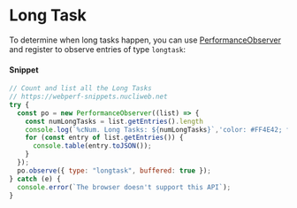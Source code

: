 # Long Task

To determine when long tasks happen, you can use [PerformanceObserver](https://developer.mozilla.org/docs/Web/API/PerformanceObserver) and register to observe entries of type `longtask`:

#### Snippet

```js copy
// Count and list all the Long Tasks 
// https://webperf-snippets.nucliweb.net
try {
  const po = new PerformanceObserver((list) => {
    const numLongTasks = list.getEntries().length
    console.log(`%cNum. Long Tasks: ${numLongTasks}`,'color: #FF4E42; font-weight: bold')
    for (const entry of list.getEntries()) {
      console.table(entry.toJSON());
    }
  });
  po.observe({ type: "longtask", buffered: true });
} catch (e) {
  console.error(`The browser doesn't support this API`);
}
```

